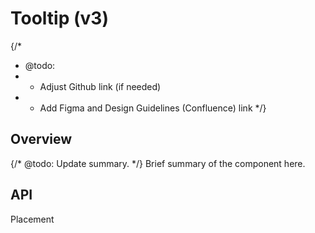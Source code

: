 
<Meta of={TooltipStories} />

# Tooltip (v3)

{/*
  * @todo:
  * - Adjust Github link (if needed)
  * - Add Figma and Design Guidelines (Confluence) link
  */}
<ResourceLinks
  sourceCode="https://github.com/cultureamp/kaizen-design-system/tree/main/packages/components/src/Tooltip"
  figma=""
  designGuidelines=""
  className="!mb-8"
/>

<Installation
  installCommand="pnpm add @kaizen/components"
  importStatement='import { Tooltip } from "@kaizen/components/v3/overlays"'
/>


## Overview

{/* @todo: Update summary. */}
Brief summary of the component here.

<Canvas of={TooltipStories.Playground} />
<Controls of={TooltipStories.Playground} />

## API


Placement

<Canvas of={TooltipStories.Placement}  />
